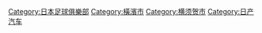 {{Commonscat|Yokohama F. Marinos}}

[[Category:日本足球俱樂部|Category:日本足球俱樂部]]
[[Category:橫濱市|Category:橫濱市]]
[[Category:横须贺市|Category:横须贺市]]
[[Category:日产汽车|Category:日产汽车]]